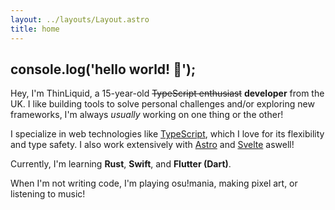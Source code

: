 ```yaml
---
layout: ../layouts/Layout.astro
title: home
---
```

## console.log('hello world! 🌈');

Hey, I'm ThinLiquid, a 15-year-old ~~TypeScript enthusiast~~ **developer** from the UK. I like building
tools to solve personal challenges and/or exploring new frameworks, I'm always *usually* working on one
thing or the other!

I specialize in web technologies like [TypeScript](https://www.typescriptlang.org/), which I love for
its flexibility and type safety. I also work extensively with [Astro](https://astro.build/) and
[Svelte](https://svelte.dev/) aswell!

Currently, I'm learning **Rust**, **Swift**, and **Flutter (Dart)**.

When I'm not writing code, I'm playing osu!mania, making pixel art, or listening to music!
